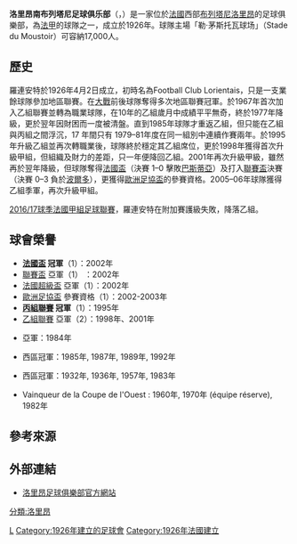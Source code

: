 {{noteTA
|G1=足球
|G2=法甲
|T=zh-hans:洛里昂足球俱乐部;zh-hk:羅連安特足球會;zh-tw:洛里昂足球俱樂部;
|1=zh-hans:洛里昂;zh-hk:羅連安特;zh-tw:洛里昂;
|2=zh-hans:米卡埃尔·朗德罗;zh-hk:米高·蘭特奴;zh-tw:米卡埃爾·朗德羅;
}}
{{Football club infobox
| clubname   = 羅連安特<br />{{lang|fr|''Lorient''}}
| image      = [[File:Logo_FC_Lorient_(2010).png|160px]]
| fullname   = Football Club<br />Lorient-Bretagne Sud
| nickname   = ''Les Merlus''
| founded    = {{Start date and age|df=yes|1926}}
| ground     = [[穆斯圖瓦球場|穆斯圖瓦球場]]
| capacity   = 17,000人
| city       = [[法國|法國]][[洛里昂|洛里昂]]
| chairman   = Loïc Fery
| manager    = {{le|Christophe Pélissier (footballer)||Christophe Pélissier}}
| league     = [[法國足球甲級聯賽|法國足球甲級聯賽]]
| season     = [[2021年至2022年法國足球甲級聯賽|2021–22]]
| position   = 法甲，第 16 位
| website = https://fclweb.fr
| pattern_la1   = _lorient2122h
| pattern_b1    = _lorient2122h
| pattern_ra1   = _lorient2122h
| pattern_sh1   = _lorient2122h
| pattern_so1   = 
| leftarm1      = FF5F00
| body1         = FF5F00
| rightarm1     = FF5F00
| shorts1       = 000000
| socks1        = FFFFFF
| pattern_la2   = _lorient2122a
| pattern_b2    = _lorient2122a
| pattern_ra2   = _lorient2122a
| pattern_sh2   = _lorient2122a
| pattern_so2   = 
| leftarm2      = FFFFFF
| body2         = FFFFFF
| rightarm2     = FFFFFF
| shorts2       = FFFFFF
| socks2        = FFFFFF
 | pattern_la3            = _fclorient2122t
 | pattern_b3             = _FCLorient2122t
 | pattern_ra3            = _fclorient2122t
 | pattern_sh3            = _FCLorient2122t
 | pattern_so3            = _FCLorient2122t
| leftarm3      = 000000
| body3         = 000000
| rightarm3     = 000000
| shorts3       = 000000
| socks3        = 000000
}}
'''洛里昂南布列塔尼足球俱乐部'''（{{lang-fr|'''FC Lorient Bretagne Sud'''}}，{{IPA-fr|lɔˈryɑ̃ bʁətaɲ syd}}）是一家位於[[法國|法國]]西部[[布列塔尼|布列塔尼]][[洛里昂|洛里昂]]的足球俱樂部，為[[法国足球甲级联赛|法甲]]的球隊之一，成立於1926年。球隊主場「勒·茅斯托瓦球场」（Stade du Moustoir）可容納17,000人。

== 歷史 ==
羅連安特於1926年4月2日成立，初時名為Football Club Lorientais，只是一支業餘球隊參加地區聯賽。在[[第二次世界大戰|大戰]]前後球隊奪得多次地區聯賽冠軍。於1967年首次加入乙組聯賽並轉為職業球隊，在10年的乙組歲月中成績平平無奇，終於1977年降級，更於翌年因財困而一度被清盤。直到1985年球隊才重返乙組，但只能在乙組與丙組之間浮沉，17 年間只有 1979–81年度在同一組別中連續作賽兩年。於1995年升級乙組並再次轉職業後，球隊終於穩定其乙組席位，更於1998年獲得首次升級甲組，但組織及財力的差距，只一年便降回乙組。2001年再次升級甲級，雖然再於翌年降級，但球隊奪得[[法國盃|法國盃]]（決賽 1–0 擊敗[[巴斯蒂亞體育會|巴斯蒂亞]]）及打入[[法國聯賽盃|聯賽盃]]決賽（決賽 0–3 負於[[波尔多足球俱乐部|波爾多]]），更獲得[[歐洲足協盃|歐洲足協盃]]的參賽資格。2005–06年球隊獲得乙組季軍，再次升級甲組。

[[2016/17球季法國甲組足球聯賽|2016/17球季法國甲組足球聯賽]]，羅連安特在附加賽護級失敗，降落乙組。

== 球會榮譽 ==
* '''[[法國盃|法國盃]] 冠軍'''（1）：2002年
* [[法國聯賽盃|聯賽盃]] 亞軍（1） ：2002年
* [[法國超級盃|法國超級盃]] 亞軍（1）：2002年
* [[歐洲足協盃|歐洲足協盃]] 參賽資格（1）：2002-2003年
* '''[[法國足球丙級聯賽|丙組聯賽]] 冠軍'''（1）：1995年
* [[法國足球乙級聯賽|乙組聯賽]] 亞軍（2）：1998年、2001年
* {{tsl|fr|Championnat de France de football de Division 4|法國足球第四組聯賽}}亞軍：1984年
* {{tsl|fr|Championnat de France de football de Division 3 (1971-1993)|法國足球第三組聯賽}}西區冠軍：1985年, 1987年, 1989年, 1992年
* {{tsl|fr|Ligue régionale de football|法國榮譽聯賽}}西區冠軍：1932年, 1936年, 1957年, 1983年
* Vainqueur de la Coupe de l'Ouest : 1960年, 1970年 (équipe réserve), 1982年

== 參考來源 ==
{{reflist}}

== 外部連結 ==
* [https://fclweb.fr/ 洛里昂足球俱樂部官方網站]
{{法國甲組足球聯賽參賽球隊}}
{{洛里昂球员名单}}
{{Authority control}}
[[Category:法國足球俱樂部|L]]
[[Category:1926年建立的足球會|Category:1926年建立的足球會]]
[[Category:1926年法國建立|Category:1926年法國建立]]
[[分類:洛里昂|分類:洛里昂]]